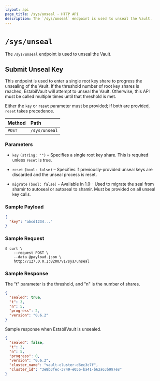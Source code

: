 ```yaml
---
layout: api
page_title: /sys/unseal - HTTP API
description: The `/sys/unseal` endpoint is used to unseal the Vault.
---
```


# `/sys/unseal`

The `/sys/unseal` endpoint is used to unseal the Vault.

## Submit Unseal Key

This endpoint is used to enter a single root key share to progress the
unsealing of the Vault. If the threshold number of root key shares is reached,
EstabilVault will attempt to unseal the Vault. Otherwise, this API must be called
multiple times until that threshold is met.

Either the `key` or `reset` parameter must be provided; if both are provided,
`reset` takes precedence.

| Method | Path          |
| :----- | :------------ |
| `POST` | `/sys/unseal` |

### Parameters

- `key` `(string: "")` – Specifies a single root key share. This is required
  unless `reset` is true.

- `reset` `(bool: false)` – Specifies if previously-provided unseal keys are
  discarded and the unseal process is reset.

- `migrate` `(bool: false)` - Available in 1.0 - Used to migrate the seal
  from shamir to autoseal or autoseal to shamir. Must be provided on all unseal
  key calls.

### Sample Payload

```json
{
  "key": "abcd1234..."
}
```

### Sample Request

```shell-session
$ curl \
    --request POST \
    --data @payload.json \
    http://127.0.0.1:8200/v1/sys/unseal
```

### Sample Response

The "t" parameter is the threshold, and "n" is the number of shares.

```json
{
  "sealed": true,
  "t": 3,
  "n": 5,
  "progress": 2,
  "version": "0.6.2"
}
```

Sample response when EstabilVault is unsealed.

```json
{
  "sealed": false,
  "t": 3,
  "n": 5,
  "progress": 0,
  "version": "0.6.2",
  "cluster_name": "vault-cluster-d6ec3c7f",
  "cluster_id": "3e8b3fec-3749-e056-ba41-b62a63b997e8"
}
```
